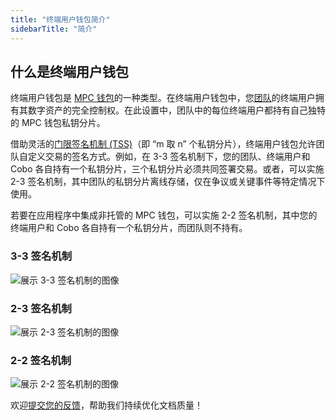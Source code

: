 ```yaml
---
title: "终端用户钱包简介"
sidebarTitle: "简介"
---
```


## 什么是终端用户钱包

终端用户钱包是 [MPC 钱包](/cn/portal/mpc-wallets/introduction)的一种类型。在终端用户钱包中，您[团队](/cn/portal/organization/introduction)的终端用户拥有其数字资产的完全控制权。在此设置中，团队中的每位终端用户都持有自己独特的 MPC 钱包私钥分片。

借助灵活的[门限签名机制 (TSS)](/cn/portal/mpc-wallets/introduction#tss)（即 “m 取 n” 个私钥分片），终端用户钱包允许团队自定义交易的签名方式。例如，在 3-3 签名机制下，您的团队、终端用户和 Cobo 各自持有一个私钥分片，三个私钥分片必须共同签署交易。或者，可以实施 2-3 签名机制，其中团队的私钥分片离线存储，仅在争议或关键事件等特定情况下使用。

若要在应用程序中集成非托管的 MPC 钱包，可以实施 2-2 签名机制，其中您的终端用户和 Cobo 各自持有一个私钥分片，而团队则不持有。

### 3-3 签名机制

<img src="/cn/images/mpc-wallet/3-3 signature scheme.svg" className="diagram" alt="展示 3-3 签名机制的图像" />

### 2-3 签名机制

<img src="/cn/images/mpc-wallet/2-3 signature scheme.svg" className="diagram" alt="展示 2-3 签名机制的图像"/>

### 2-2 签名机制

<img src="/cn/images/mpc-wallet/2-2 scheme.png" className="diagram" alt="展示 2-2 签名机制的图像"/>

<Tip>欢迎[提交您的反馈](https://forms.zohopublic.com/cobo/form/DocumentFeedbackForm/formperma/QvLOhxJv1_JMsJ-1dleZ8Itb_7rzN-LtgvsDdxosoVI?referrername=manuals)，帮助我们持续优化文档质量！</Tip>
